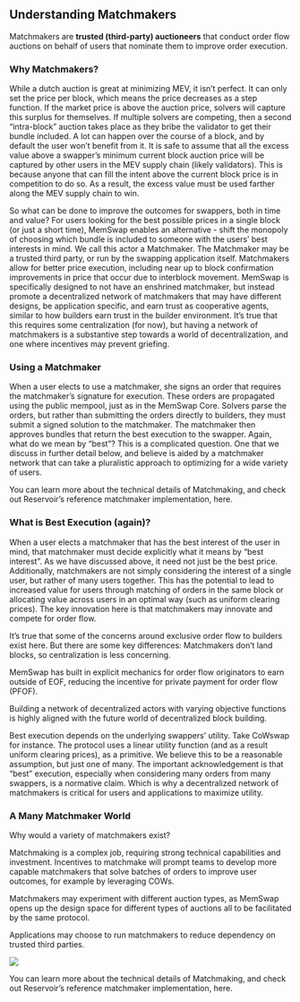 ## Understanding Matchmakers

Matchmakers are **trusted (third-party) auctioneers** that conduct order flow auctions on behalf of users that nominate them to improve order execution.

### Why Matchmakers?

While a dutch auction is great at minimizing MEV, it isn’t perfect. It can only set the price per block, which means the price decreases as a step function. If the market price is above the auction price, solvers will capture this surplus for themselves. If multiple solvers are competing, then a second “intra-block” auction takes place as they bribe the validator to get their bundle included. A lot can happen over the course of a block, and by default the user won’t benefit from it. It is safe to assume that all the excess value above a swapper’s minimum current block auction price will be captured by other users in the MEV supply chain (likely validators). This is because anyone that can fill the intent above the current block price is in competition to do so. As a result, the excess value must be used farther along the MEV supply chain to win.

So what can be done to improve the outcomes for swappers, both in time and value? For users looking for the best possible prices in a single block (or just a short time), MemSwap enables an alternative - shift the monopoly of choosing which bundle is included to someone with the users’ best interests in mind. We call this actor a Matchmaker. The Matchmaker may be a trusted third party, or run by the swapping application itself. Matchmakers allow for better price execution, including near up to block confirmation improvements in price that occur due to interblock movement.
MemSwap is specifically designed to not have an enshrined matchmaker, but instead promote a decentralized network of matchmakers that may have different designs, be application specific, and earn trust as cooperative agents, similar to how builders earn trust in the builder environment. It’s true that this requires some centralization (for now), but having a network of matchmakers is a substantive step towards a world of decentralization, and one where incentives may prevent griefing.

### Using a Matchmaker

When a user elects to use a matchmaker, she signs an order that requires the matchmaker’s signature for execution. These orders are propagated using the public mempool, just as in the MemSwap Core. Solvers parse the orders, but rather than submitting the orders directly to builders, they must submit a signed solution to the matchmaker. The matchmaker then approves bundles that return the best execution to the swapper. Again, what do we mean by “best”? This is a complicated question. One that we discuss in further detail below, and believe is aided by a matchmaker network that can take a pluralistic approach to optimizing for a wide variety of users.

You can learn more about the technical details of Matchmaking, and check out Reservoir’s reference matchmaker implementation, here.

### What is Best Execution (again)?

When a user elects a matchmaker that has the best interest of the user in mind, that matchmaker must decide explicitly what it means by “best interest”. As we have discussed above, it need not just be the best price. Additionally, matchmakers are not simply considering the interest of a single user, but rather of many users together. This has the potential to lead to increased value for users through matching of orders in the same block or allocating value across users in an optimal way (such as uniform clearing prices). The key innovation here is that matchmakers may innovate and compete for order flow.

It’s true that some of the concerns around exclusive order flow to builders exist here. But there are some key differences:
Matchmakers don’t land blocks, so centralization is less concerning.

MemSwap has built in explicit mechanics for order flow originators to earn outside of EOF, reducing the incentive for private payment for order flow (PFOF).

Building a network of decentralized actors with varying objective functions is highly aligned with the future world of decentralized block building.

Best execution depends on the underlying swappers’ utility. Take CoWswap for instance. The protocol uses a linear utility function (and as a result uniform clearing prices), as a primitive. We believe this to be a reasonable assumption, but just one of many. The important acknowledgement is that “best” execution, especially when considering many orders from many swappers, is a normative claim. Which is why a decentralized network of matchmakers is critical for users and applications to maximize utility.

### A Many Matchmaker World

Why would a variety of matchmakers exist?

Matchmaking is a complex job, requiring strong technical capabilities and investment. Incentives to matchmake will prompt teams to develop more capable matchmakers that solve batches of orders to improve user outcomes, for example by leveraging COWs.

Matchmakers may experiment with different auction types, as MemSwap opens up the design space for different types of auctions all to be facilitated by the same protocol.

Applications may choose to run matchmakers to reduce dependency on trusted third parties.

![](../../public/matchmaker-mev.png)

You can learn more about the technical details of Matchmaking, and check out Reservoir’s reference matchmaker implementation, here.
